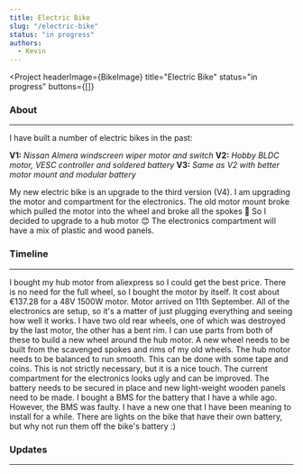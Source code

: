```yaml
---
title: Electric Bike
slug: "/electric-bike"
status: "in progress"
authors:
  - Kevin
---
```


<Project
  headerImage={BikeImage}
  title="Electric Bike"
  status="in progress"
  buttons={[]}
>

  ### About
  ---

  I have built a number of electric bikes in the past:
  
  **V1:** *Nissan Almera windscreen wiper motor and switch*
  **V2:** *Hobby BLDC motor, VESC controller and soldered battery*
  **V3:** *Same as V2 with better motor mount and modular battery*

  My new electric bike is an upgrade to the third version (V4). I am upgrading the motor and compartment for the
  electronics. The old motor mount broke which pulled the motor into the wheel and broke all the spokes 😬 So I
  decided to upgrade to a hub motor 😊 The electronics compartment will have a mix of plastic and wood panels.

  ### Timeline
  ---

  <Timeline>
    <TimelineItem title="Buy a new hub motor" status="Completed" date="11.8.2020" type="normal"
        posts={["hub-motor-shopping"]}>
      I bought my hub motor from aliexpress so I could get the best price. There is no need for the full wheel,
      so I bought the motor by itself. It cost about €137.28 for a 48V 1500W motor. Motor arrived on 11th September.
    </TimelineItem>
    <TimelineItem title="Test hub motor" status="Completed" date="15.9.2020" type="normal">
      All of the electronics are setup, so it's a matter of just plugging everything and seeing how well it works.
    </TimelineItem>
    <TimelineItem title="Scavenge old wheels for parts" status="Completed" date="14.8.2020" type="normal">
      I have two old rear wheels, one of which was destroyed by the last motor, the other has a bent rim. I can
      use parts from both of these to build a new wheel around the hub motor.
    </TimelineItem>
    <TimelineItem title="Build the wheel" status="Completed" date="22.9.2020" type="normal"
        posts={["building-a-wheel"]}>
      A new wheel needs to be built from the scavenged spokes and rims of my old wheels.
    </TimelineItem>
    <TimelineItem title="Balance the wheel" status="Completed" date="23.9.2020" type="normal">
      The hub motor needs to be balanced to run smooth. This can be done with some tape and coins. This is not
      strictly necessary, but it is a nice touch.
    </TimelineItem>
    <TimelineItem title="Build the wooden panels" status="Completed" date="29.9.2020" type="normal"
        posts={["new-compartment"]}>
      The current compartment for the electronics looks ugly and can be improved. The battery needs to be secured
      in place and new light-weight wooden panels need to be made.
    </TimelineItem>
    <TimelineItem title="Add BMS to the battery" status="In progress" type="normal">
      I bought a BMS for the battery that I have a while ago. However, the BMS was faulty. I have a new one that
      I have been meaning to install for a while.
    </TimelineItem>
    <TimelineItem title="Install battery-run lights" status="Not started" type="end">
      There are lights on the bike that have their own battery, but why not run them off the bike's battery :)
    </TimelineItem>
  </Timeline>

  ### Updates
  ---

  <ProjectPosts filter="Bike" />

</Project>
